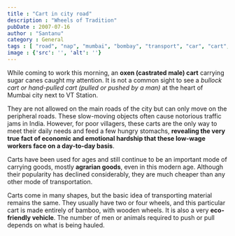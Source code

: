 ```yaml
---
title : "Cart in city road"
description : "Wheels of Tradition"
pubDate : 2007-07-16
author : "Santanu"
category : General
tags : [ "road", "nap", "mumbai", "bombay", "transport", "car", "cart",]
image : {'src': '', 'alt': ''}
---
```

While coming to work this morning, an **oxen (castrated male) cart** carrying sugar canes caught my attention. It is not a common sight to see a *bullock cart or hand-pulled cart (pulled or pushed by a man)* at the heart of Mumbai city next to VT Station.

They are not allowed on the main roads of the city but can only move on the peripheral roads. These slow-moving objects often cause notorious traffic jams in India. However, for poor villagers, these carts are the only way to meet their daily needs and feed a few hungry stomachs, **revealing the very true fact of economic and emotional hardship that these low-wage workers face on a day-to-day basis**.

Carts have been used for ages and still continue to be an important mode of carrying goods, mostly **agrarian goods**, even in this modern age. Although their popularity has declined considerably, they are much cheaper than any other mode of transportation.

Carts come in many shapes, but the basic idea of transporting material remains the same. They usually have two or four wheels, and this particular cart is made entirely of bamboo, with wooden wheels. It is also a very **eco-friendly vehicle**. The number of men or animals required to push or pull depends on what is being hauled.
